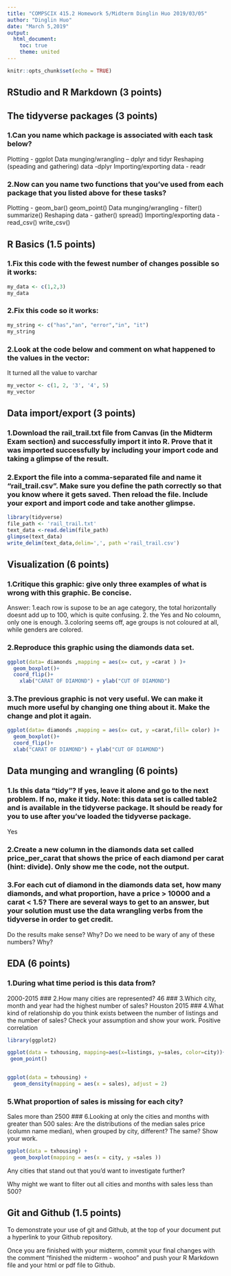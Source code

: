 ```yaml
---
title: "COMPSCIX 415.2 Homework 5/Midterm Dinglin Huo 2019/03/05"
author: "Dinglin Huo"
date: "March 5,2019"
output: 
  html_document:
    toc: true
    theme: united
---
```


```r
knitr::opts_chunk$set(echo = TRUE)
```
## RStudio and R Markdown (3 points)


## The tidyverse packages (3 points)
### 1.Can you name which package is associated with each task below?
Plotting - ggplot
Data munging/wrangling -- dplyr and tidyr 
Reshaping (speading and gathering) data -dplyr
Importing/exporting data - readr

### 2.Now can you name two functions that you’ve used from each package that you listed above for these tasks?
Plotting - geom_bar() geom_point()
Data munging/wrangling - filter() summarize()
Reshaping data - gather() spread()
Importing/exporting data - read_csv() write_csv()

## R Basics (1.5 points)
### 1.Fix this code with the fewest number of changes possible so it works:

```r
my_data <- c(1,2,3)
my_data
```
### 2.Fix this code so it works:

```r
my_string <- c("has","an", "error","in", "it")
my_string
```

### 2.Look at the code below and comment on what happened to the values in the vector:
It turned all the value to varchar
```r
my_vector <- c(1, 2, '3', '4', 5)
my_vector
```

## Data import/export (3 points)
### 1.Download the rail_trail.txt file from Canvas (in the Midterm Exam section) and successfully import it into R. Prove that it was imported successfully by including your import code and taking a glimpse of the result.


### 2.Export the file into a comma-separated file and name it “rail_trail.csv”. Make sure you define the path correctly so that you know where it gets saved. Then reload the file. Include your export and import code and take another glimpse.

```r
library(tidyverse)
file_path <- 'rail_trail.txt'
text_data <-read.delim(file_path)
glimpse(text_data)
write_delim(text_data,delim=',', path ='rail_trail.csv')

```



## Visualization (6 points)
### 1.Critique this graphic: give only three examples of what is wrong with this graphic. Be concise.
Answer: 
1.each row is supose to be an age category, the total horizontally doesnt add up to 100, which is quite confusing.
2. the Yes and No coloumn, only one is enough.
3.coloring seems off, age groups is not coloured at all, while genders are colored.

### 2.Reproduce this graphic using the diamonds data set.
```r
ggplot(data= diamonds ,mapping = aes(x= cut, y =carat ) )+
  geom_boxplot()+
  coord_flip()+
    xlab("CARAT OF DIAMOND") + ylab("CUT OF DIAMOND")

```


### 3.The previous graphic is not very useful. We can make it much more useful by changing one thing about it. Make the change and plot it again.
```r
ggplot(data= diamonds ,mapping = aes(x= cut, y =carat,fill= color) )+
  geom_boxplot()+
  coord_flip()+
  xlab("CARAT OF DIAMOND") + ylab("CUT OF DIAMOND")
```

## Data munging and wrangling (6 points)
### 1.Is this data “tidy”? If yes, leave it alone and go to the next problem. If no, make it tidy. Note: this data set is called table2 and is available in the tidyverse package. It should be ready for you to use after you’ve loaded the tidyverse package.
Yes

### 2.Create a new column in the diamonds data set called price_per_carat that shows the price of each diamond per carat (hint: divide). Only show me the code, not the output.


### 3.For each cut of diamond in the diamonds data set, how many diamonds, and what proportion, have a price > 10000 and a carat < 1.5? There are several ways to get to an answer, but your solution must use the data wrangling verbs from the tidyverse in order to get credit.
Do the results make sense? Why?
Do we need to be wary of any of these numbers? Why?

## EDA (6 points)

### 1.During what time period is this data from?
2000-2015
### 2.How many cities are represented?
46
### 3.Which city, month and year had the highest number of sales?
Houston 2015 
### 4.What kind of relationship do you think exists between the number of listings and the number of sales? Check your assumption and show your work.
Positive correlation
```r
library(ggplot2)

ggplot(data = txhousing, mapping=aes(x=listings, y=sales, color=city))+
 geom_point()


ggplot(data = txhousing) + 
  geom_density(mapping = aes(x = sales), adjust = 2)

```

### 5.What proportion of sales is missing for each city?
Sales more than 2500
### 6.Looking at only the cities and months with greater than 500 sales:
 Are the distributions of the median sales price (column name median), when grouped by city, different? The same? Show your work.
```r
ggplot(data = txhousing) +
  geom_boxplot(mapping = aes(x = city, y =sales ))
```
 
 Any cities that stand out that you’d want to investigate further?
 
 Why might we want to filter out all cities and months with sales less than 500?

## Git and Github (1.5 points)
To demonstrate your use of git and Github, at the top of your document put a hyperlink to your Github repository.

Once you are finished with your midterm, commit your final changes with the comment “finished the midterm - woohoo” and push your R Markdown file and your html or pdf file to Github.


